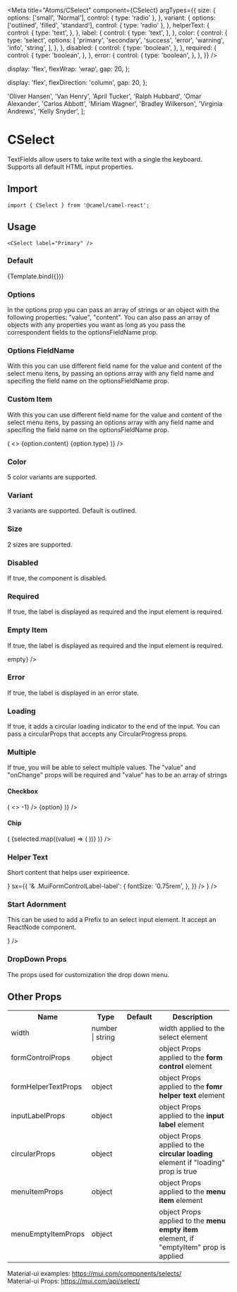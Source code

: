 

<Meta
  title="Atoms/CSelect"
  component={CSelect}
  argTypes={{
    size: {
      options: ['small', 'Normal'],
      control: { type: 'radio' },
    },
    variant: {
      options: ['outlined', 'filled', 'standard'],
      control: { type: 'radio' },
    },
    helperText: {
      control: {
        type: 'text',
      },
    },
    label: {
      control: {
        type: 'text',
      },
    },
    color: {
      control: {
        type: 'select',
        options: [
          'primary',
          'secondary',
          'success',
          'error',
          'warning',
          'info',
          'string',
        ],
      },
    },
    disabled: {
      control: {
        type: 'boolean',
      },
    },
    required: {
      control: {
        type: 'boolean',
      },
    },
    error: {
      control: {
        type: 'boolean',
      },
    },
  }}
/>

  display: 'flex',
  flexWrap: 'wrap',
  gap: 20,
};

  display: 'flex',
  flexDirection: 'column',
  gap: 20,
};

  'Oliver Hansen',
  'Van Henry',
  'April Tucker',
  'Ralph Hubbard',
  'Omar Alexander',
  'Carlos Abbott',
  'Miriam Wagner',
  'Bradley Wilkerson',
  'Virginia Andrews',
  'Kelly Snyder',
];


# CSelect

TextFields allow users to take write text with a single the keyboard. Supports all default HTML input properties.

## Import

```tsx
import { CSelect } from '@camel/camel-react';
```

## Usage

```tsx
<CSelect label="Primary" />
```

### Default

<Canvas>
  <Story
    name="Default"
    args={{
      label: 'Default',
      options: ['field 1', 'field 2', 'field 3'],
    }}
  >
    {Template.bind({})}
  </Story>
</Canvas>

### Options

In the options prop ypu can pass an array of strings or an object with the following properties: "value", "content". You can also pass an array of objects with any properties you want as long as you pass the correspondent fields to the optionsFieldName prop.

<Canvas>
  <Story name="Options Prop">
    <div style={containerStyles}>
      <CSelect
        label="Options"
        options={[
          { value: 1, content: 'Jupter' },
          { value: 2, content: 'Sapturne' },
          { value: 3, content: 'Uranio' },
        ]}
      />
    </div>
  </Story>
</Canvas>

### Options FieldName

With this you can use different field name for the value and content of the select menu itens, by passing an options array with any field name and specifing the field name on the optionsFieldName prop.

<Canvas>
  <Story name="Options FieldName">
    <div style={containerStyles}>
      <CSelect
        label="OptionsFieldName"
        optionsFieldName={{ valueField: 'id', contentField: 'planet' }}
        options={[
          { id: 1, planet: 'Jupter' },
          { id: 2, planet: 'Sapturne' },
          { id: 3, planet: 'Uranio' },
        ]}
      />
    </div>
  </Story>
</Canvas>

### Custom Item

With this you can use different field name for the value and content of the select menu itens, by passing an options array with any field name and specifing the field name on the optionsFieldName prop.

<Canvas>
  <Story name="Custom Item">
    <div style={containerStyles}>
      <CSelect
        label="RenderMenuItemChildren"
        options={[
          { value: 1, content: 'Jupter', type: '⭐' },
          { value: 2, content: 'Sapturne', type: '😁' },
          { value: 3, content: 'Uranio', type: '🧑‍🍼' },
        ]}
        renderMenuItemChildren={(option) => (
          <>
            <Typography mr={1}>{option.content}</Typography>
            <Typography>{option.type}</Typography>
          </>
        )}
      />
    </div>
  </Story>
</Canvas>

### Color

5 color variants are supported.

<Canvas>
  <Story name="Color">
    <div style={containerStyles}>
      <CSelect label="Primary" width={200} color="primary" options={options} />
      <CSelect
        label="Secondary"
        width={200}
        color="secondary"
        options={options}
      />
      <CSelect label="Success" width={200} color="success" options={options} />
      <CSelect label="Warning" width={200} color="warning" options={options} />
      <CSelect label="Error" width={200} color="error" options={options} />
    </div>
  </Story>
</Canvas>

### Variant

3 variants are supported. Default is outlined.

<Canvas>
  <Story name="Variant">
    <div style={containerStyles}>
      <CSelect label="Filled" options={options} variant="filled" />
      <CSelect label="Outlined" options={options} variant="outlined" />
      <CSelect label="Standard" options={options} variant="standard" />
    </div>
  </Story>
</Canvas>

### Size

2 sizes are supported.

<Canvas>
  <Story name="Size">
    <div style={containerStyles}>
      <CSelect options={options} label="Nomal" size="normal" />
      <CSelect options={options} label="Small" size="small" />
    </div>
  </Story>
</Canvas>

### Disabled

If true, the component is disabled.

<Canvas>
  <Story name="Disabled">
    <CSelect options={options} label="Disabled" disabled />
  </Story>
</Canvas>

### Required

If true, the label is displayed as required and the input element is required.

<Canvas>
  <Story name="Required">
    <CSelect options={options} label="Required" required />
  </Story>
</Canvas>

### Empty Item

If true, the label is displayed as required and the input element is required.

<Canvas>
  <Story name="EmptyItem">
    <CSelect options={options} label="EmptyItem" emptyItem={<em>empty</em>} />
  </Story>
</Canvas>

### Error

If true, the label is displayed in an error state.

<Canvas>
  <Story name="Error">
    <CSelect
      label="Error"
      options={options}
      error
      helperText="error helper text"
    />
  </Story>
</Canvas>

### Loading

If true, it adds a circular loading indicator to the end of the input. You can pass a circularProps that accepts any CircularProgress props.

<Canvas>
  <Story name="Loading">
    <div style={containerStyles}>
      <CSelect label="Loading" options={options} loading />
      <CSelect
        label="Loading"
        options={options}
        loading
        size="small"
        circularProps={{
          color: 'secondary',
          style: { opacity: 0.2 },
          size: 15,
        }}
      />
    </div>
  </Story>
</Canvas>

### Multiple

If true, you will be able to select multiple values. The "value" and "onChange" props will be required and "value" has to be an array of strings

<Canvas>
  <Story name="Multiple">
    <div style={containerStyles}>
      <CSelect
        multiple
        width={220}
        value={['Oliver Hansen', 'Van Henry']}
        options={names}
        label="Default"
      />
    </div>
  </Story>
</Canvas>

#### Checkbox

<Canvas>
  <Story name="Checkbox">
    <div style={containerStyles}>
      <CSelect
        multiple
        width={220}
        value={['Oliver Hansen', 'Van Henry']}
        options={names}
        label="Checkbox"
        renderMenuItemChildren={(option) => (
          <>
            <Checkbox
              checked={['Oliver Hansen', 'Van Henry'].indexOf(option) > -1}
            />
            <Typography mr={1}>{option}</Typography>
          </>
        )}
      />
    </div>
  </Story>
</Canvas>

#### Chip

<Canvas>
  <Story name="Chip">
    <div style={containerStyles}>
      <CSelect
        multiple
        width={220}
        value={['Oliver Hansen', 'Van Henry']}
        options={names}
        label="Chip"
        renderValue={(selected) => (
          <Box sx={{ display: 'flex', flexWrap: 'wrap', gap: 0.5 }}>
            {selected.map((value) => (
              <Chip key={value} label={value} />
            ))}
          </Box>
        )}
      />
    </div>
  </Story>
</Canvas>

### Helper Text

Short content that helps user expirieence.

<Canvas>
  <Story name="Helper Text">
    <div style={containerStyles}>
      <CSelect label="HelperText" helperText="helper text" options={options} />
      <CSelect
        options={options}
        label="HelperText"
        helperText={
          <FormControlLabel
            label="Jason Killian"
            control={
              <Checkbox
                sx={{ m: 0, p: 0, mx: 1 }}
                size="small"
                defaultChecked
              />
            }
            sx={{
              '& .MuiFormControlLabel-label': {
                fontSize: '0.75rem',
              },
            }}
          />
        }
      />
    </div>
  </Story>
</Canvas>

### Start Adornment

This can be used to add a Prefix to an select input element. It accept an ReactNode component.

<Canvas>
  <Story name="StartAdornment">
    <div style={containerStyles}>
      <CSelect
        label="StartAdornment"
        options={options}
        startAdornment={<Switch defaultChecked />}
      />
    </div>
  </Story>
</Canvas>

### DropDown Props

The props used for customization the drop down menu.

<Canvas>
  <Story name="DropDown Props">
    <div style={containerStyles}>
      <CSelect
        dropDownProps={{
          style: {
            maxHeight: 200,
            backgroundColor: 'grey',
          },
        }}
        options={names}
        label="Drop down menu"
      />
    </div>
  </Story>
</Canvas>

## Other Props

<table style={{ width: '100%' }}>
  <tr>
    <th>Name</th>
    <th>Type</th>
    <th>Default</th>
    <th>Description</th>
  </tr>
  <tr>
    <td>width</td>
    <td style={{ color: '#6168e1' }}>number | string</td>
    <td></td>
    <td>width applied to the select element</td>
  </tr>
  <tr>
    <td>formControlProps</td>
    <td style={{ color: '#6168e1' }}>object</td>
    <td></td>
    <td>
      object Props applied to the <b>form control</b> element
    </td>
  </tr>
  <tr>
    <td>formHelperTextProps</td>
    <td style={{ color: '#6168e1' }}>object</td>
    <td></td>
    <td>
      object Props applied to the <b>fomr helper text</b> element
    </td>
  </tr>
  <tr>
    <td>inputLabelProps</td>
    <td style={{ color: '#6168e1' }}>object</td>
    <td></td>
    <td>
      object Props applied to the <b>input label</b> element
    </td>
  </tr>
  <tr>
    <td>circularProps</td>
    <td style={{ color: '#6168e1' }}>object</td>
    <td></td>
    <td>
      object Props applied to the <b>circular loading</b> element if "loading"
      prop is true
    </td>
  </tr>
  <tr>
    <td>menuItemProps</td>
    <td style={{ color: '#6168e1' }}>object</td>
    <td></td>
    <td>
      object Props applied to the <b>menu item</b> element
    </td>
  </tr>
  <tr>
    <td>menuEmptyItemProps</td>
    <td style={{ color: '#6168e1' }}>object</td>
    <td></td>
    <td>
      object Props applied to the <b>menu empty item</b> element, if "emptyItem"
      prop is applied
    </td>
  </tr>
</table>

<p>
  Material-ui examples:
  <a style={{ marginLeft: '10px' }} href="https://mui.com/components/selects/">
    https://mui.com/components/selects/
  </a>
  <br />
  Material-ui Props:
  <a style={{ marginLeft: '10px' }} href="https://mui.com/api/select/">
    https://mui.com/api/select/
  </a>
</p>
